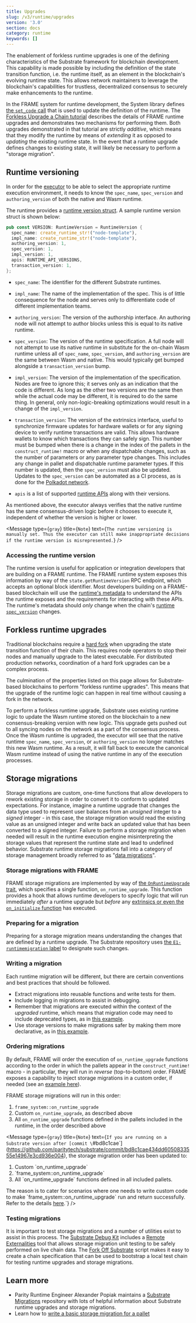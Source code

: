 ```yaml
---
title: Upgrades
slug: /v3/runtime/upgrades
version: '3.0'
section: docs
category: runtime
keywords: []
---
```


The enablement of forkless runtime upgrades is one of the defining characteristics of the Substrate
framework for blockchain development. This capability is made possible by including the definition
of the state transition function, i.e. the runtime itself, as an element in the blockchain's
evolving runtime state. This allows network maintainers to leverage the blockchain's capabilities
for trustless, decentralized consensus to securely make enhancements to the runtime.

In the FRAME system for runtime development, the System library defines
[the `set_code` call](/rustdocs/latest/frame_system/pallet/enum.Call.html#variant.set_code)
that is used to update the definition of the runtime. The
[Forkless Upgrade a Chain tutorial](/tutorials/v3/forkless-upgrades#schedule-an-upgrade) describes the details
of FRAME runtime upgrades and demonstrates two mechanisms for performing them. Both upgrades
demonstrated in that tutorial are strictly _additive_, which means that they modify the runtime by
means of _extending_ it as opposed to _updating_ the existing runtime state. In the event that a
runtime upgrade defines changes to existing state, it will likely be necessary to perform a "storage
migration".

## Runtime versioning

In order for the [executor](/v3/advanced/executor) to be able to select the appropriate runtime
execution environment, it needs to know the `spec_name`, `spec_version` and `authoring_version` of
both the native and Wasm runtime.

The runtime provides a
[runtime version struct](/rustdocs/latest/sp_version/struct.RuntimeVersion.html).
A sample runtime version struct is shown below:

```rust
pub const VERSION: RuntimeVersion = RuntimeVersion {
  spec_name: create_runtime_str!("node-template"),
  impl_name: create_runtime_str!("node-template"),
  authoring_version: 1,
  spec_version: 1,
  impl_version: 1,
  apis: RUNTIME_API_VERSIONS,
  transaction_version: 1,
};
```

- `spec_name`: The identifier for the different Substrate runtimes.

- `impl_name`: The name of the implementation of the spec.
  This is of little consequence for the node and serves only to differentiate code of different implementation teams.

- `authoring_version`: The version of the authorship interface.
  An authoring node will not attempt to author blocks unless this is equal to its native runtime.

- `spec_version`: The version of the runtime specification.
  A full node will not attempt to use its native runtime in substitute for the on-chain Wasm runtime unless all of `spec_name`, `spec_version`, and `authoring_version` are the same between Wasm and native.
  This would typically get bumped alongside a `transaction_version` bump.

- `impl_version`: The version of the implementation of the specification.
  Nodes are free to ignore this; it serves only as an indication that the code is different.
  As long as the other two versions are the same then while the actual code may be different, it is required to do the same thing.
  In general, only non-logic-breaking optimizations would result in a change of the `impl_version`.

- `transaction_version`: The version of the extrinsics interface, useful to synchronize firmware updates for hardware wallets or for any signing device to verify runtime transactions are valid.
  This allows hardware wallets to know which transactions they can safely sign.
  This number must be bumped when there is a change in the index of the pallets in the `construct_runtime!` macro or when any dispatchable changes, such as the number of parameters or any parameter type changes.
  This includes any change in pallet and dispatchable runtime parameter types.
  If this number is updated, then the `spec_version` must also be updated. Updates to the `spec_version` can be automated as a CI process, as is done for the [Polkadot network](https://gitlab.parity.io/parity/polkadot/-/blob/master/scripts/gitlab/check_extrinsics_ordering.sh).

- `apis` is a list of supported [runtime APIs](/rustdocs/latest/sp_api/macro.impl_runtime_apis.html) along with their versions.

As mentioned above, the executor always verifies that the native runtime has the same consensus-driven logic before it chooses to execute it, independent of whether the version is higher or lower.

<Message
  type={`gray`}
  title={`Note`}
  text={`The runtime versioning is manually set. Thus the executor can still make inappropriate
  decisions if the runtime version is misrepresented.`}
/>

### Accessing the runtime version

The runtime version is useful for application or integration developers that are building on a FRAME
runtime. The FRAME runtime system exposes this information by way of the `state.getRuntimeVersion`
RPC endpoint, which accepts an optional block identifier. Most developers building on a FRAME-based
blockchain will use the [runtime's metadata](../metadata) to understand the APIs the runtime exposes
and the requirements for interacting with these APIs. The runtime's metadata should _only_ change
when the chain's
[runtime `spec_version`](/rustdocs/latest/sp_version/struct.RuntimeVersion.html#structfield.spec_version)
changes.

## Forkless runtime upgrades

Traditional blockchains require a [hard fork](<https://en.wikipedia.org/wiki/Fork_(blockchain)>)
when upgrading the state transition function of their chain. This requires node operators to stop
their nodes and manually upgrade to the latest executable. For distributed production networks,
coordination of a hard fork upgrades can be a complex process.

The culmination of the properties listed on this page allows for Substrate-based blockchains to
perform "forkless runtime upgrades". This means that the upgrade of the runtime logic can happen in
real time without causing a fork in the network.

To perform a forkless runtime upgrade, Substrate uses existing runtime logic to update the Wasm
runtime stored on the blockchain to a new consensus-breaking version with new logic. This upgrade
gets pushed out to all syncing nodes on the network as a part of the consensus process. Once the
Wasm runtime is upgraded, the executor will see that the native runtime `spec_name`, `spec_version`,
or `authoring_version` no longer matches this new Wasm runtime. As a result, it will fall back to
execute the canonical Wasm runtime instead of using the native runtime in any of the execution
processes.

## Storage migrations

Storage migrations are custom, one-time functions that allow developers to rework existing storage
in order to convert it to conform to updated expectations. For instance, imagine a runtime upgrade
that changes the data type used to represent user balances from an _unsigned_ integer to a _signed_
integer - in this case, the storage migration would read the existing value as an unsigned integer
and write back an updated value that has been converted to a signed integer. Failure to perform a
storage migration when needed will result in the runtime execution engine misinterpreting the
storage values that represent the runtime state and lead to undefined behavior. Substrate runtime
storage migrations fall into a category of storage management broadly referred to as
"[data migrations](https://en.wikipedia.org/wiki/Data_migration)".

### Storage migrations with FRAME

FRAME storage migrations are implemented by way of
[the `OnRuntimeUpgrade` trait](/rustdocs/latest/frame_support/traits/trait.OnRuntimeUpgrade.html),
which specifies a single function, `on_runtime_upgrade`. This function provides a hook that allows
runtime developers to specify logic that will run immediately _after_ a runtime upgrade but _before_
any [extrinsics or even the `on_initialize` function](/v3/concepts/execution#executing-a-block) has executed.

### Preparing for a migration

Preparing for a storage migration means understanding the changes that are defined by a runtime
upgrade. The Substrate repository uses
[the `E1-runtimemigration` label](https://github.com/paritytech/substrate/pulls?q=is%3Apr+label%3AE1-runtimemigration)
to designate such changes.

### Writing a migration

Each runtime migration will be different, but there are certain conventions and best practices that
should be followed.

- Extract migrations into reusable functions and write tests for them.
- Include logging in migrations to assist in debugging.
- Remember that migrations are executed within the context of the _upgraded_ runtime, which means
  that migration code may need to include deprecated types, as in
  [this example](https://github.com/hicommonwealth/substrate/blob/5f3933f5735a75d2d438341ec6842f269b886aaa/frame/indices/src/migration.rs#L5-L22).
- Use storage versions to make migrations safer by making them more declarative, as in
  [this example](https://github.com/paritytech/substrate/blob/c79b522a11bbc7b3cf2f4a9c0a6627797993cb79/frame/elections-phragmen/src/lib.rs#L119-L157).

### Ordering migrations

By default, FRAME will order the execution of `on_runtime_upgrade` functions according to the order
in which the pallets appear in the `construct_runtime!` macro - in particular, they will run in
_reverse_ (top-to-bottom) order. FRAME exposes a capability to inject storage migrations in a custom
order, if needed (see an
[example here](https://github.com/hicommonwealth/edgeware-node/blob/7b66f4f0a9ec184fdebcccd41533acc728ebe9dc/node/runtime/src/lib.rs#L845-L866)).

FRAME storage migrations will run in this order:

1. `frame_system::on_runtime_upgrade`
2. Custom `on_runtime_upgrade`, as described above
3. All `on_runtime_upgrade` functions defined in the pallets included in the runtime, in the order
   described above

<Message
  type={`gray`}
  title={`Note`}
  text={`If you are running on a Substrate version after [commit \`#bd8c1cae\`](https://github.com/paritytech/substrate/commit/bd8c1cae434dd6050833555e14967e3cd936e004), the storage migration order has been updated
  to:
  1. Custom \`on_runtime_upgrade\`
  2. \`frame_system::on_runtime_upgrade\`
  3. All \`on_runtime_upgrade\` functions defined in all included pallets.
  
  The reason is to cater for scenarios where one needs to write custom code to make
  \`frame_system::on_runtime_upgrade\` run and return successfully. Refer to the details [here](https://github.com/paritytech/substrate/issues/8683).`}
/>

### Testing migrations

It is important to test storage migrations and a number of utilities exist to assist in this
process. The [Substrate Debug Kit](https://github.com/paritytech/substrate-debug-kit) includes a
[Remote Externalities](https://github.com/paritytech/substrate-debug-kit/tree/master/remote-externalities)
tool that allows storage migration unit testing to be safely performed on live chain data. The
[Fork Off Substrate](https://github.com/maxsam4/fork-off-substrate) script makes it easy to create a
chain specification that can be used to bootstrap a local test chain for testing runtime upgrades
and storage migrations.

## Learn more

- Parity Runtime Engineer Alexander Popiak maintains a
  [Substrate Migrations](https://github.com/apopiak/substrate-migrations) repository with lots of
  helpful information about Substrate runtime upgrades and storage migrations.
- Learn how to [write a basic storage migration for a pallet](/how-to-guides/v3/storage-migrations/basics/)
